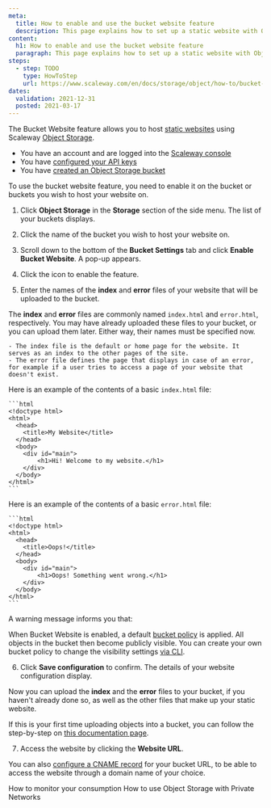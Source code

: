 ```yaml
---
meta:
  title: How to enable and use the bucket website feature
  description: This page explains how to set up a static website with Object Storage via the Scaleway Console.
content:
  h1: How to enable and use the bucket website feature
  paragraph: This page explains how to set up a static website with Object Storage via the Scaleway Console.
steps:
  - step: TODO
    type: HowToStep
    url: https://www.scaleway.com/en/docs/storage/object/how-to/bucket-website
dates:
  validation: 2021-12-31
  posted: 2021-03-17
---
```


The Bucket Website feature allows you to host [static websites](https://en.wikipedia.org/wiki/Static_web_page) using Scaleway [Object Storage](https://www.scaleway.com/en/object-storage/). 

<Message type="requirement">

  - You have an account and are logged into the [Scaleway console](https://console.scaleway.com)  
  - You have [configured your API keys](/console/my-project/how-to/generate-api-key/)
  - You have [created an Object Storage bucket](/storage/object/how-to/create-a-bucket/)

</Message>

<Message type="important">

To use the bucket website feature, you need to enable it on the bucket or buckets you wish to host your website on.

</Message> 

1. Click **Object Storage** in the **Storage** section of the side menu. The list of your buckets displays.

2. Click the name of the bucket you wish to host your website on.
  <Lightbox src="scaleway-object-storage-dashboard.webp" alt="" />

3. Scroll down to the bottom of the **Bucket Settings** tab and click **Enable Bucket Website**. A pop-up appears.
  <Lightbox src="scaleway-enable-bucket-website.webp" alt="" />

4. Click the <Icon name="toggle" /> icon to enable the feature.

5. Enter the names of the **index** and **error** files of your website that will be uploaded to the bucket. 

  <Lightbox src="scaleway-website-settings.webp" alt="" />

  The **index** and **error** files are commonly named `index.html` and `error.html`, respectively. You may have already uploaded these files to your bucket, or you can upload them later. Either way, their names must be specified now.

  <Message type="tip">

    - The index file is the default or home page for the website. It serves as an index to the other pages of the site.
    - The error file defines the page that displays in case of an error, for example if a user tries to access a page of your website that doesn't exist. 
  
  Here is an example of the contents of a basic `index.html` file:

    ```html
    <!doctype html>
    <html>
      <head>
        <title>My Website</title>
      </head>
      <body>
        <div id="main">
            <h1>Hi! Welcome to my website.</h1>
        </div>
      </body>
    </html>
    ```

  Here is an example of the contents of a basic `error.html` file:

    ```html
    <!doctype html>
    <html>
      <head>
        <title>Oops!</title>
      </head>
      <body>
        <div id="main">
            <h1>Oops! Something went wrong.</h1>
        </div>
      </body>
    </html>
    ```

  </Message>

  A warning message informs you that: 

  <Message type="important">

  When Bucket Website is enabled, a default [bucket policy](/storage/object/concepts#bucket-policy/) is applied. All objects in the bucket then become publicly visible. You can create your own bucket policy to change the visibility settings [via CLI](/storage/object/api-cli/bucket-policy).

  </Message>

6. Click **Save configuration** to confirm. The details of your website configuration display. 

  Now you can upload the **index** and the **error** files to your bucket, if you haven't already done so, as well as the other files that make up your static website.

  <Message type="note">

  If this is your first time uploading objects into a bucket, you can follow the step-by-step on [this documentation page](/storage/object/how-to/upload-files-into-a-bucket/).

  </Message>
  
7. Access the website by clicking the **Website URL**.

  <Lightbox src="scaleway-update-settings.webp" alt="" />

  <Message type="note">

  You can also [configure a CNAME record](/tutorials/s3-customize-url-cname/) for your bucket URL, to be able to access the website through a domain name of your choice.

  </Message>


<Navigation title="See Also">
  <PreviousButton to="/storage/object/how-to/monitor-consumption/">How to monitor your consumption</PreviousButton>
  <NextButton to="/storage/object/how-to/use-obj-stor-with-private-networks/">How to use Object Storage with Private Networks</NextButton>
</Navigation>
